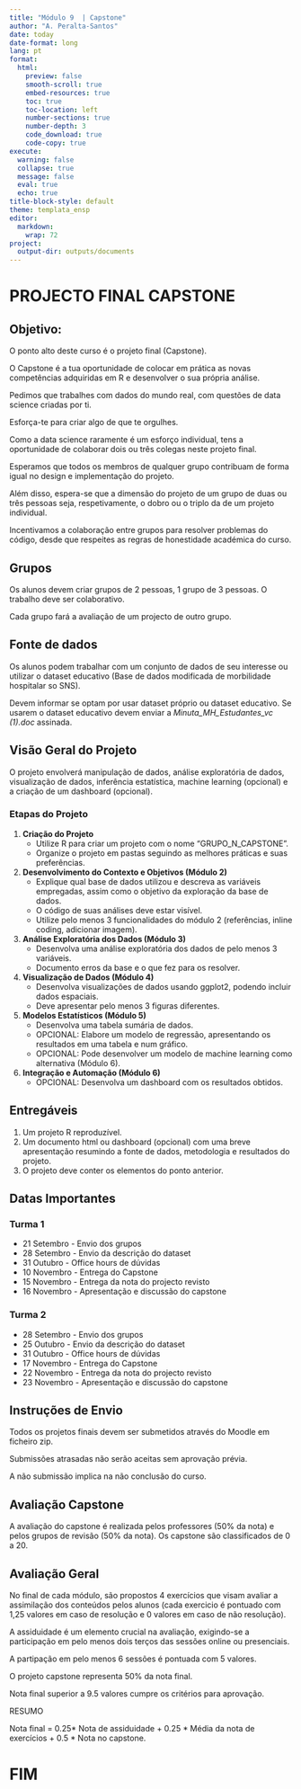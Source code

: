 ```yaml
---
title: "Módulo 9  | Capstone"
author: "A. Peralta-Santos"
date: today
date-format: long
lang: pt 
format:
  html:
    preview: false
    smooth-scroll: true
    embed-resources: true
    toc: true
    toc-location: left
    number-sections: true
    number-depth: 3
    code_download: true
    code-copy: true
execute:
  warning: false
  collapse: true
  message: false
  eval: true
  echo: true
title-block-style: default
theme: templata_ensp
editor: 
  markdown: 
    wrap: 72
project:
  output-dir: outputs/documents
---
```


# PROJECTO FINAL CAPSTONE

## Objetivo:

O ponto alto deste curso é o projeto final (Capstone). 

O Capstone é a tua oportunidade de colocar em prática as novas competências adquiridas em R e desenvolver o sua própria análise.

Pedimos que trabalhes com dados do mundo real, com questões de data science criadas por ti. 

Esforça-te para criar algo de que te orgulhes.

Como a data science raramente é um esforço individual, tens a oportunidade de colaborar dois ou três colegas neste projeto final. 

Esperamos que todos os membros de qualquer grupo contribuam de forma igual no design e implementação do projeto. 

Além disso, espera-se que a dimensão do projeto de um grupo de duas ou três pessoas seja, respetivamente, o dobro ou o triplo da de um projeto individual. 

Incentivamos a colaboração entre grupos para resolver problemas do código, desde que respeites as regras de honestidade académica do curso.


## Grupos 

Os alunos devem criar grupos de 2 pessoas, 1 grupo de 3 pessoas. O trabalho deve ser colaborativo. 

Cada grupo fará a avaliação de um projecto de outro grupo. 

## Fonte de dados

Os alunos podem trabalhar com um conjunto de dados de seu interesse ou utilizar o dataset educativo (Base de dados modificada de morbilidade hospitalar so SNS). 

Devem informar se optam por usar dataset próprio ou dataset educativo. Se usarem o dataset educativo devem enviar a *Minuta_MH_Estudantes_vc (1).doc* assinada.  

## Visão Geral do Projeto

O projeto envolverá manipulação de dados, análise exploratória de dados, visualização de dados, inferência estatística, machine learning (opcional) e a criação de um dashboard (opcional).

### Etapas do Projeto

1.  **Criação do Projeto**
    -   Utilize R para criar um projeto com o nome "GRUPO_N_CAPSTONE".
    -   Organize o projeto em pastas seguindo as melhores práticas e suas preferências.
    
2.  **Desenvolvimento do Contexto e Objetivos (Módulo 2)**
    -   Explique qual base de dados utilizou e descreva as variáveis empregadas, assim como o objetivo da exploração da base de dados.
    -   O código de suas análises deve estar visível.
    -   Utilize pelo menos 3 funcionalidades do módulo 2 (referências, inline coding, adicionar imagem).
    
3.  **Análise Exploratória dos Dados (Módulo 3)**
    -   Desenvolva uma análise exploratória dos dados de pelo menos 3 variáveis.
    -  Documento erros da base e o que fez para os resolver. 
    
4.  **Visualização de Dados (Módulo 4)**
    -   Desenvolva visualizações de dados usando ggplot2, podendo
        incluir dados espaciais.
    -   Deve apresentar pelo menos 3 figuras diferentes.
    
5.  **Modelos Estatísticos (Módulo 5)**
    -   Desenvolva uma tabela sumária de dados.
    -   OPCIONAL: Elabore um modelo de regressão, apresentando os resultados em uma tabela e num gráfico.
    -   OPCIONAL: Pode desenvolver um modelo de machine learning como alternativa (Módulo 6).
    
6.  **Integração e Automação (Módulo 6)**
    -   OPCIONAL: Desenvolva um dashboard com os resultados obtidos.

## Entregáveis

1.  Um projeto R reproduzível.
2.  Um documento html ou dashboard (opcional) com uma breve apresentação resumindo a fonte de dados, metodologia e resultados do projeto.
3.  O projeto deve conter os elementos do ponto anterior. 

## Datas Importantes 

### Turma 1 

- 21 Setembro - Envio dos grupos 
- 28 Setembro - Envio da descrição do dataset
- 31 Outubro - Office hours de dúvidas 
- 10 Novembro - Entrega do Capstone 
- 15 Novembro - Entrega da nota do projecto revisto
- 16 Novembro - Apresentação e discussão do capstone

### Turma 2 

- 28 Setembro - Envio dos grupos 
- 25 Outubro - Envio da descrição do dataset
- 31 Outubro - Office hours de dúvidas 
- 17 Novembro - Entrega do Capstone 
- 22 Novembro - Entrega da nota do projecto revisto
- 23 Novembro - Apresentação e discussão do capstone

## Instruções de Envio

Todos os projetos finais devem ser submetidos através do Moodle em ficheiro zip. 

Submissões atrasadas não serão aceitas sem aprovação prévia. 

A não submissão implica na não conclusão do curso.


## Avaliação Capstone 

A avaliação do capstone é realizada pelos professores (50% da nota) e pelos grupos de revisão (50% da nota). Os capstone são classificados de 0 a 20. 

## Avaliação Geral

No final de cada módulo, são propostos 4 exercícios que visam avaliar a assimilação dos conteúdos pelos alunos (cada exercicio é pontuado com 1,25 valores em caso de resolução e 0 valores em caso de não resolução). 


A assiduidade é um elemento crucial na avaliação, exigindo-se a participação em pelo menos dois terços das sessões online ou presenciais. 

A partipação em pelo menos 6 sessões é pontuada com 5 valores.


O projeto capstone representa 50% da nota final.  

Nota final superior a 9.5 valores cumpre os critérios para aprovação. 

RESUMO 

Nota final = 0.25* Nota de assiduidade + 0.25 * Média da nota de exercícios + 0.5 * Nota no capstone. 

# FIM
